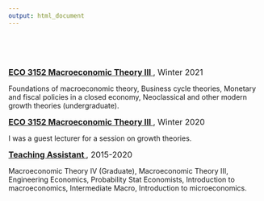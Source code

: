 ```yaml
---
output: html_document
---
```

<br>
<br>
<br>


<font size="3">[<b>ECO 3152 Macroeconomic Theory III </b>](https://catalogue.uottawa.ca/en/courses/eco/), Winter 2021</font> <br>

Foundations of macroeconomic theory, Business cycle theories, Monetary and fiscal policies in a closed economy, Neoclassical and other modern growth theories (undergraduate).
<br>


<font size="3">[<b>ECO 3152 Macroeconomic Theory III </b>](https://catalogue.uottawa.ca/en/courses/eco/), Winter 2020</font> <br>

I was a guest lecturer for a session on growth theories.
<br>

<font size="3">[<b>Teaching Assistant </b>](), 2015-2020</font> <br>

Macroeconomic Theory IV (Graduate), Macroeconomic Theory III, Engineering Economics, Probability Stat Economists, Introduction to macroeconomics, Intermediate Macro, Introduction to microeconomics.
